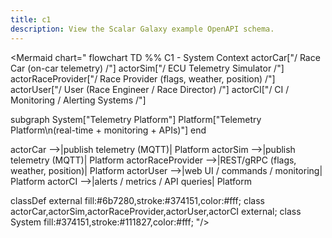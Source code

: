 ```yaml
---
title: c1
description: View the Scalar Galaxy example OpenAPI schema.
---
```


<Mermaid chart="
flowchart TD
  %% C1 - System Context
  actorCar["/ Race Car (on-car telemetry) /"]
  actorSim["/ ECU Telemetry Simulator /"]
  actorRaceProvider["/ Race Provider (flags, weather, position) /"]
  actorUser["/ User (Race Engineer / Race Director) /"]
  actorCI["/ CI / Monitoring / Alerting Systems /"]

  subgraph System["Telemetry Platform"]
    Platform["Telemetry Platform\n(real-time + monitoring + APIs)"]
  end

  actorCar -->|publish telemetry (MQTT)| Platform
  actorSim -->|publish telemetry (MQTT)| Platform
  actorRaceProvider -->|REST/gRPC (flags, weather, position)| Platform
  actorUser -->|web UI / commands / monitoring| Platform
  actorCI -->|alerts / metrics / API queries| Platform

  classDef external fill:#6b7280,stroke:#374151,color:#fff;
  class actorCar,actorSim,actorRaceProvider,actorUser,actorCI external;
  class System fill:#374151,stroke:#111827,color:#fff;
"/>